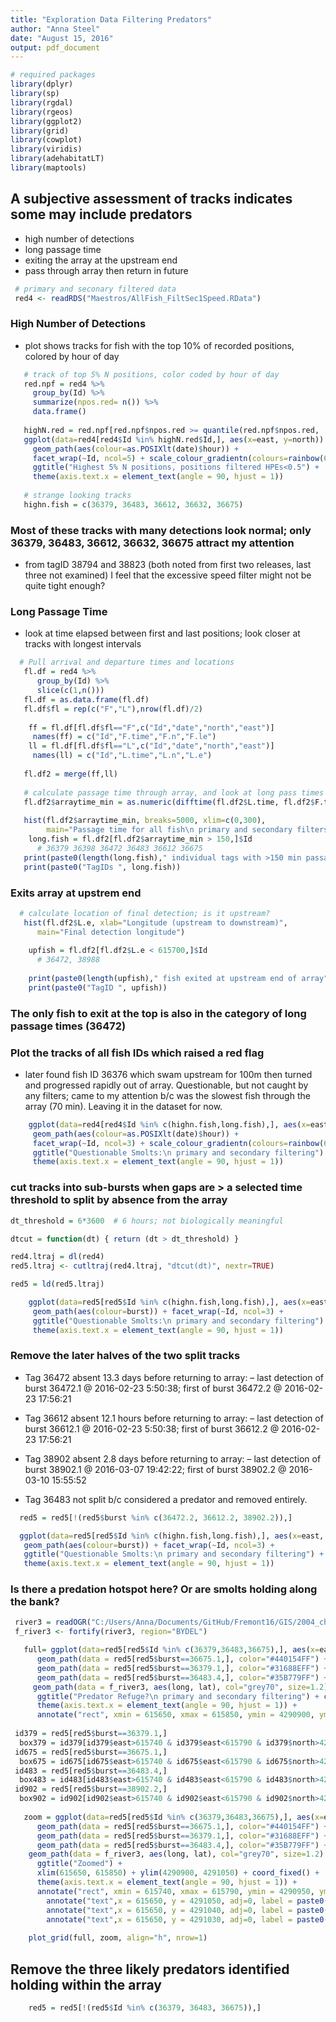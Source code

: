 ```yaml
---
title: "Exploration Data Filtering Predators"
author: "Anna Steel"
date: "August 15, 2016"
output: pdf_document
---
```



```r
# required packages
library(dplyr)
library(sp)
library(rgdal)
library(rgeos)
library(ggplot2)
library(grid) 
library(cowplot)
library(viridis)
library(adehabitatLT)
library(maptools)
```

## A subjective assessment of tracks indicates some may include predators
- high number of detections
- long passage time
- exiting the array at the upstream end
- pass through array then return in future
```r
 # primary and seconary filtered data
 red4 <- readRDS("Maestros/AllFish_FiltSec1Speed.RData")
```

### High Number of Detections
- plot shows tracks for fish with the top 10% of recorded positions, colored by hour of day 
```r

   # track of top 5% N positions, color coded by hour of day
   red.npf = red4 %>%
     group_by(Id) %>%
     summarize(npos.red= n()) %>%
     data.frame()
   
   highN.red = red.npf[red.npf$npos.red >= quantile(red.npf$npos.red, .90),]
   ggplot(data=red4[red4$Id %in% highN.red$Id,], aes(x=east, y=north)) +
     geom_path(aes(colour=as.POSIXlt(date)$hour)) + 
     facet_wrap(~Id, ncol=5) + scale_colour_gradientn(colours=rainbow(6), name="Hour of Day") + 
     ggtitle("Highest 5% N positions, positions filtered HPEs<0.5") + 
     theme(axis.text.x = element_text(angle = 90, hjust = 1))
   
   # strange looking tracks
   highn.fish = c(36379, 36483, 36612, 36632, 36675)
```
### Most of these tracks with many detections look normal; only 36379, 36483, 36612, 36632, 36675 attract my attention
- from tagID 38794 and 38823 (both noted from first two releases, last three not examined) I feel that the excessive speed filter might not be quite tight enough? 


### Long Passage Time
- look at time elapsed between first and last positions; look closer at tracks with longest intervals
```r
  # Pull arrival and departure times and locations
   fl.df = red4 %>%
      group_by(Id) %>%
      slice(c(1,n()))
   fl.df = as.data.frame(fl.df)
   fl.df$fl = rep(c("F","L"),nrow(fl.df)/2)  
  
    ff = fl.df[fl.df$fl=="F",c("Id","date","north","east")] 
     names(ff) = c("Id","F.time","F.n","F.le")
    ll = fl.df[fl.df$fl=="L",c("Id","date","north","east")]
     names(ll) = c("Id","L.time","L.n","L.e")
  
   fl.df2 = merge(ff,ll)
  
   # calculate passage time through array, and look at long pass times
   fl.df2$arraytime_min = as.numeric(difftime(fl.df2$L.time, fl.df2$F.time))
   
   hist(fl.df2$arraytime_min, breaks=5000, xlim=c(0,300), 
        main="Passage time for all fish\n primary and secondary filters", xlab="Passage Time (min)")
    long.fish = fl.df2[fl.df2$arraytime_min > 150,]$Id
      # 36379 36398 36472 36483 36612 36675
   print(paste0(length(long.fish)," individual tags with >150 min passage time"))
   print(paste0("TagIDs ", long.fish))


```

### Exits array at upstrem end
```r
  # calculate location of final detection; is it upstream?  
   hist(fl.df2$L.e, xlab="Longitude (upstream to downstream)", 
      main="Final detection longitude")
    
    upfish = fl.df2[fl.df2$L.e < 615700,]$Id
      # 36472, 38988
    
    print(paste0(length(upfish)," fish exited at upstream end of array"))
    print(paste0("TagID ", upfish))
```
### The only fish to exit at the top is also in the category of long passage times (36472)

### Plot the tracks of all fish IDs which raised a red flag
- later found fish ID 36376 which swam upstream for 100m then turned and progressed rapidly out of array. Questionable, but not caught by any filters; came to my attention b/c was the slowest fish through the array (70 min). Leaving it in the dataset for now. 
```r
    ggplot(data=red4[red4$Id %in% c(highn.fish,long.fish),], aes(x=east, y=north)) +
     geom_path(aes(colour=as.POSIXlt(date)$hour)) + 
     facet_wrap(~Id, ncol=3) + scale_colour_gradientn(colours=rainbow(6), name="Hour of Day") + 
     ggtitle("Questionable Smolts:\n primary and secondary filtering") + 
     theme(axis.text.x = element_text(angle = 90, hjust = 1))
```

### cut tracks into sub-bursts when gaps are > a selected time threshold to split by absence from the array
```r
dt_threshold = 6*3600  # 6 hours; not biologically meaningful

dtcut = function(dt) { return (dt > dt_threshold) } 

red4.ltraj = dl(red4)
red5.ltraj <- cutltraj(red4.ltraj, "dtcut(dt)", nextr=TRUE)

red5 = ld(red5.ltraj)

    ggplot(data=red5[red5$Id %in% c(highn.fish,long.fish),], aes(x=east, y=north)) +
     geom_path(aes(colour=burst)) + facet_wrap(~Id, ncol=3) +
     ggtitle("Questionable Smolts:\n primary and secondary filtering") + 
     theme(axis.text.x = element_text(angle = 90, hjust = 1))
```

### Remove the later halves of the two split tracks
- Tag 36472 absent 13.3 days before returning to array:
-- last detection of burst 36472.1 @ 2016-02-23 5:50:38; first of burst 36472.2 @ 2016-02-23 17:56:21 

- Tag 36612 absent 12.1 hours before returning to array:
-- last detection of burst 36612.1 @ 2016-02-23 5:50:38; first of burst 36612.2 @ 2016-02-23 17:56:21

- Tag 38902 absent 2.8 days before returning to array:
-- last detection of burst 38902.1 @ 2016-03-07 19:42:22; first of burst 38902.2 @ 2016-03-10 15:55:52 

- Tag 36483 not split b/c considered a predator and removed entirely. 
```r
  red5 = red5[!(red5$burst %in% c(36472.2, 36612.2, 38902.2)),]
```
```r
  ggplot(data=red5[red5$Id %in% c(highn.fish,long.fish),], aes(x=east, y=north)) +
   geom_path(aes(colour=burst)) + facet_wrap(~Id, ncol=3) +
   ggtitle("Questionable Smolts:\n primary and secondary filtering") + 
   theme(axis.text.x = element_text(angle = 90, hjust = 1))
```


### Is there a predation hotspot here? Or are smolts holding along the bank?
```r
 river3 = readOGR("C:/Users/Anna/Documents/GitHub/Fremont16/GIS/2004_channel","2004_channel_freTightclip")
 f_river3 <- fortify(river3, region="BYDEL")

   full= ggplot(data=red5[red5$Id %in% c(36379,36483,36675),], aes(x=east, y=north)) +
      geom_path(data = red5[red5$burst==36675.1,], color="#440154FF") + 
      geom_path(data = red5[red5$burst==36379.1,], color="#31688EFF") + 
      geom_path(data = red5[red5$burst==36483.4,], color="#35B779FF") + 
     geom_path(data = f_river3, aes(long, lat), col="grey70", size=1.2) + 
      ggtitle("Predator Refuge?\n primary and secondary filtering") + coord_fixed() + 
      theme(axis.text.x = element_text(angle = 90, hjust = 1)) + 
      annotate("rect", xmin = 615650, xmax = 615850, ymin = 4290900, ymax = 4291050, alpha=0, color="black")   
    
 id379 = red5[red5$burst==36379.1,]
  box379 = id379[id379$east>615740 & id379$east<615790 & id379$north>4290950 & id379$north<4290990,]
 id675 = red5[red5$burst==36675.1,]
  box675 = id675[id675$east>615740 & id675$east<615790 & id675$north>4290950 & id675$north<4290990,]
 id483 = red5[red5$burst==36483.4,]
  box483 = id483[id483$east>615740 & id483$east<615790 & id483$north>4290950 & id483$north<4290990,]
 id902 = red5[red5$burst==38902.2,]
  box902 = id902[id902$east>615740 & id902$east<615790 & id902$north>4290950 & id902$north<4290990,]
    
   zoom = ggplot(data=red5[red5$Id %in% c(36379,36483,36675),], aes(x=east, y=north)) +
      geom_path(data = red5[red5$burst==36675.1,], color="#440154FF") + 
      geom_path(data = red5[red5$burst==36379.1,], color="#31688EFF") + 
      geom_path(data = red5[red5$burst==36483.4,], color="#35B779FF") + 
    geom_path(data = f_river3, aes(long, lat), col="grey70", size=1.2) + 
      ggtitle("Zoomed") + 
      xlim(615650, 615850) + ylim(4290900, 4291050) + coord_fixed() + 
      theme(axis.text.x = element_text(angle = 90, hjust = 1)) +
      annotate("rect", xmin = 615740, xmax = 615790, ymin = 4290950, ymax = 4290990,  alpha =0.1, color="black")   +
        annotate("text",x = 615650, y = 4291050, adj=0, label = paste0("ID36675 - ",nrow(box675)," pos. (",round(nrow(box675)/nrow(id675)*100,1),"% of track)"), color="#440154FF")+
        annotate("text",x = 615650, y = 4291040, adj=0, label = paste0("ID36379 - ",nrow(box379)," pos. (",round(nrow(box379)/nrow(id379)*100,1),"% of track)"), color="#31688EFF")+
        annotate("text",x = 615650, y = 4291030, adj=0, label = paste0("ID36483 - ",nrow(box483)," pos. (",round(nrow(box483)/nrow(id483)*100,1),"% of track)"), color="#35B779FF")
   
    plot_grid(full, zoom, align="h", nrow=1)  

```

## Remove the three likely predators identified holding within the array
```r
    red5 = red5[!(red5$Id %in% c(36379, 36483, 36675)),]  
```    
